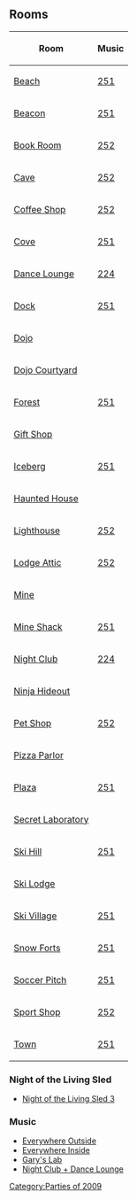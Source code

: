 {{CPW|Halloween Party 2009|Festa de Halloween 2009}}

==Rooms==
<center>
{|class="wikitable" border="1"
!Room!!Music
|-
|[[Media:HalloweenParty2009RoomsBeach.swf|Beach]]||[[Media:Music251.swf|251]]
|-
|[[Media:HalloweenParty2009RoomsBeacon.swf|Beacon]]||[[Media:Music251.swf|251]]
|-
|[[Media:HalloweenParty2009RoomsBook.swf|Book Room]]||[[Media:Music252.swf|252]]
|-
|[[Media:HalloweenParty2009RoomsCave.swf|Cave]]||[[Media:Music252.swf|252]]
|-
|[[Media:RoomsCoffeeHalloweenParty2009.swf|Coffee Shop]]||[[Media:Music252.swf|252]]
|-
|[[Media:HalloweenParty2009RoomsCove.swf|Cove]]||[[Media:Music251.swf|251]]
|-
|[[Media:RoomsLounge-HalloweenParty2009.swf|Dance Lounge]]||[[Media:Music224.swf|224]]
|-
|[[Media:HalloweenParty2009RoomsDock.swf|Dock]]||[[Media:Music251.swf|251]]
|-
|[[Media:HalloweenParty2009RoomsDojo.swf|Dojo]]
|-
|[[Media:HalloweenParty2009RoomsDojoext.swf|Dojo Courtyard]]
|-
|[[Media:HalloweenParty2009RoomsForest.swf|Forest]]||[[Media:Music251.swf|251]]
|-
|[[Media:RoomsShop-HalloweenParty2009.swf|Gift Shop]]
|-
|[[Media:HalloweenParty2009RoomsBerg.swf|Iceberg]]||[[Media:Music251.swf|251]]
|-
|[[Media:HalloweenParty2009RoomsParty2.swf|Haunted House]]
|-
|[[Media:HalloweenParty2009RoomsLight.swf|Lighthouse]]||[[Media:Music252.swf|252]]
|-
|[[Media:HalloweenParty2009RoomsAttic.swf|Lodge Attic]]||[[Media:Music252.swf|252]]
|-
|[[Media:RoomsMine-HalloweenParty2009.swf|‎Mine]]
|-
|[[Media:RoomsShack-HalloweenParty2009.swf|Mine Shack]]||[[Media:Music251.swf|251]]
|-
|[[Media:HalloweenParty2009RoomsDance.swf|‎Night Club]]||[[Media:Music224.swf|224]]
|-
|[[Media:HalloweenParty2009RoomsDojohide.swf|Ninja Hideout]]
|-
|[[Media:HalloweenParty2009RoomsPet.swf|Pet Shop]]||[[Media:Music252.swf|252]]
|-
|[[Media:RoomsPizza-HalloweenParty2009.swf|Pizza Parlor]]
|-
|[[Media:RoomsPlaza-HalloweenParty2009.swf|Plaza]]||[[Media:Music251.swf|251]]
|-
|[[Media:HalloweenParty2009RoomsParty.swf|Secret Laboratory]]
|-
|[[Media:HalloweenParty2010SkiHill.swf|Ski Hill]]||[[Media:Music251.swf|251]]
|-
|[[Media:HalloweenParty2009RoomsLodge.swf|Ski Lodge]]
|-
|[[Media:RoomsVillage-HalloweenParty2009.swf|Ski Village]]||[[Media:Music251.swf|251]]
|-
|[[Media:HalloweenParty2009RoomsForts.swf|Snow Forts]]||[[Media:Music251.swf|251]]
|-
|[[Media:RoomsRink-HalloweenParty2009.swf|Soccer Pitch]]||[[Media:Music251.swf|251]]
|-
|[[Media:RoomsSport-HalloweenParty2009.swf|Sport Shop]]||[[Media:Music252.swf|252]]
|-
|[[Media:RoomsTown-HalloweenParty2009.swf|Town]]||[[Media:Music251.swf|251]]
|}
</center>

===Night of the Living Sled===
*[[Media:RoomsNOTLS3EN-HalloweenParty2009.swf|Night of the Living Sled 3]]

===Music===
*[[Media:Music251.swf|Everywhere Outside]]
*[[Media:Music252.swf|Everywhere Inside]]
*[[Media:Music223.swf|Gary's Lab]]
*[[Media:Music224.swf|Night Club + Dance Lounge]]

{{Parties}}

[[Category:Parties of 2009]]